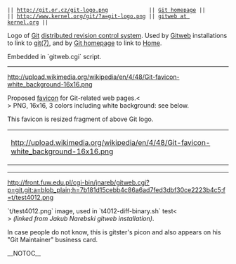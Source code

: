  || http://git.or.cz/git-logo.png             || [http://git.or.cz/ Git homepage] ||
 || http://www.kernel.org/git/?a=git-logo.png || [http://www.kernel.org/git/ gitweb at kernel.org] ||

Logo of [[Git]] [[DistributedSCM|distributed revision control system]]. 
Used by [[Gitweb]] installations to link to [http://www.kernel.org/pub/software/scm/git/docs/ git(7)], 
and by [http://git.or.cz/ Git homepage] to link to [http://git.or.cz/index.html Home].

Embedded in `gitweb.cgi` script.
----

http://upload.wikimedia.org/wikipedia/en/4/48/Git-favicon-white_background-16x16.png

Proposed [[WikiPedia:Favicon|favicon]] for Git-related web pages.<<BR>>
PNG, 16x16, 3 colors including white background: see below.

This favicon is resized fragment of above Git logo.

{| border="1" cellpadding="2" cellspacing="0"
|bgcolor="#A0A0A0" | http://upload.wikimedia.org/wikipedia/en/4/48/Git-favicon-white_background-16x16.png 
| 
|}
----

http://front.fuw.edu.pl/cgi-bin/jnareb/gitweb.cgi?p=git.git;a=blob_plain;h=7b181d15cebb4c86a6ad7fed3dbf30ce2223b4c5;f=t/test4012.png

`t/test4012.png` image, used in `t4012-diff-binary.sh` test<<BR>>
<i>(linked from Jakub Narebski gitweb installation)</i>.

In case people do not know, this is gitster's picon and also appears on his "Git Maintainer" business card.

__NOTOC__
